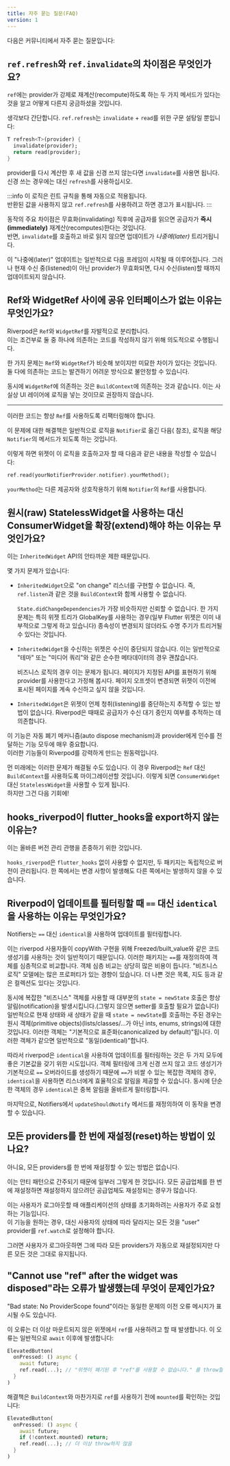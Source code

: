 ```yaml
---
title: 자주 묻는 질문(FAQ)
version: 1
---
```



다음은 커뮤니티에서 자주 묻는 질문입니다:

## `ref.refresh`와 `ref.invalidate`의 차이점은 무엇인가요?

`ref`에는 provider가 강제로 재계산(recompute)하도록 하는 두 가지 메서드가 있다는 것을 알고 어떻게 다른지 궁금하셨을 것입니다.

생각보다 간단합니다. `ref.refresh`는 `invalidate` + `read`를 위한 구문 설탕일 뿐입니다:

```dart
T refresh<T>(provider) {
  invalidate(provider);
  return read(provider);
}
```

provider를 다시 계산한 후 새 값을 신경 쓰지 않는다면 `invalidate`를 사용면 됩니다.
신경 쓰는 경우에는 대신 `refresh`를 사용하십시오.

:::info
이 로직은 린트 규칙을 통해 자동으로 적용됩니다.  
반환된 값을 사용하지 않고 `ref.refresh`를 사용하려고 하면 경고가 표시됩니다.
:::

동작의 주요 차이점은 무효화(invalidating) 직후에 공급자를 읽으면 공급자가 **즉시(immediately)** 재계산(recomputes)한다는 것입니다.  
반면, `invalidate`를 호출하고 바로 읽지 않으면 업데이트가 _나중에(later)_ 트리거됩니다.

이 "나중에(later)" 업데이트는 일반적으로 다음 프레임이 시작될 때 이루어집니다.
그러나 현재 수신 중(listened)이 아닌 provider가 무효화되면, 다시 수신(listen)할 때까지 업데이트되지 않습니다.

## Ref와 WidgetRef 사이에 공유 인터페이스가 없는 이유는 무엇인가요?

Riverpod은 `Ref`와 `WidgetRef`를 자발적으로 분리합니다.  
이는 조건부로 둘 중 하나에 의존하는 코드를 작성하지 않기 위해 의도적으로 수행됩니다.

한 가지 문제는 `Ref`와 `WidgetRef`가 비슷해 보이지만 미묘한 차이가 있다는 것입니다.  
둘 다에 의존하는 코드는 발견하기 어려운 방식으로 불안정할 수 있습니다.

동시에 `WidgetRef`에 의존하는 것은 `BuildContext`에 의존하는 것과 같습니다.
이는 사실상 UI 레이어에 로직을 넣는 것이므로 권장하지 않습니다.

---

이러한 코드는 항상 `Ref`를 사용하도록 리팩터링해야 합니다.

이 문제에 대한 해결책은 일반적으로 로직을 `Notifier`로 옮긴 다음(<Link documentID="essentials/side_effects" /> 참조), 로직을 해당 `Notifier`의 메서드가 되도록 하는 것입니다.

이렇게 하면 위젯이 이 로직을 호출하고자 할 때 다음과 같은 내용을 작성할 수 있습니다:

```dart
ref.read(yourNotifierProvider.notifier).yourMethod();
```

`yourMethod`는 다른 제공자와 상호작용하기 위해 `Notifier`의 `Ref`를 사용합니다.

## 원시(raw) StatelessWidget을 사용하는 대신 ConsumerWidget을 확장(extend)해야 하는 이유는 무엇인가요?

이는 `InheritedWidget` API의 안타까운 제한 때문입니다.

몇 가지 문제가 있습니다:

- `InheritedWidget`으로 "on change" 리스너를 구현할 수 없습니다.
  즉, `ref.listen`과 같은 것을 `BuildContext`와 함께 사용할 수 없습니다.

  `State.didChangeDependencies`가 가장 비슷하지만 신뢰할 수 없습니다.
  한 가지 문제는 특히 위젯 트리가 GlobalKey를 사용하는 경우(일부 Flutter 위젯은 이미 내부적으로 그렇게 하고 있습니다) 종속성이 변경되지 않더라도 수명 주기가 트리거될 수 있다는 것입니다.

- `InheritedWidget`을 수신하는 위젯은 수신이 중단되지 않습니다.
  이는 일반적으로 "테마" 또는 "미디어 쿼리"와 같은 순수한 메타데이터의 경우 괜찮습니다.

  비즈니스 로직의 경우 이는 문제가 됩니다.
  페이지가 지정된 API를 표현하기 위해 provider를 사용한다고 가정해 봅시다.
  페이지 오프셋이 변경되면 위젯이 이전에 표시된 페이지를 계속 수신하고 싶지 않을 것입니다.

- `InheritedWidget`은 위젯이 언제 청취(listening)를 중단하는지 추적할 수 있는 방법이 없습니다.
  Riverpod은 때때로 공급자가 수신 대기 중인지 여부를 추적하는 데 의존합니다.

이 기능은 자동 폐기 메커니즘(auto dispose mechanism)과 provider에게 인수를 전달하는 기능 모두에 매우 중요합니다.  
이러한 기능들이 Riverpod를 강력하게 만드는 원동력입니다.

먼 미래에는 이러한 문제가 해결될 수도 있습니다. 이 경우 Riverpod는 `Ref` 대신 `BuildContext`를 사용하도록 마이그레이션할 것입니다.
이렇게 되면 `ConsumerWidget` 대신 `StatelessWidget`을 사용할 수 있게 됩니다.  
하지만 그건 다음 기회에!

## hooks_riverpod이 flutter_hooks을 export하지 않는 이유는?

이는 올바른 버전 관리 관행을 존중하기 위한 것입니다.

`hooks_riverpod`은 `flutter_hooks` 없이 사용할 수 없지만, 두 패키지는 독립적으로 버전이 관리됩니다. 
한 쪽에서는 변경 사항이 발생해도 다른 쪽에서는 발생하지 않을 수 있습니다.

## Riverpod이 업데이트를 필터링할 때 `==` 대신 `identical`을 사용하는 이유는 무엇인가요?

Notifiers는 `==` 대신 `identical`을 사용하여 업데이트를 필터링합니다.

이는 riverpod 사용자들이 copyWith 구현을 위해 Freezed/built_value와 같은 코드 생성기를 사용하는 것이 일반적이기 때문입니다. 
이러한 패키지는 `==`를 재정의하여 객체를 심층적으로 비교합니다. 
객체 심층 비교는 상당히 많은 비용이 듭니다. 
"비즈니스 로직" 모델에는 많은 프로퍼티가 있는 경향이 있습니다. 
더 나쁜 것은 목록, 지도 등과 같은 컬렉션도 있다는 것입니다.

동시에 복잡한 "비즈니스" 객체를 사용할 때 대부분의 `state = newState` 호출은 항상 알림(notification)을 발생시킵니다.(그렇지 않으면 setter를 호출할 필요가 없습니다) 
일반적으로 현재 상태와 새 상태가 같을 때 `state = newState`를 호출하는 주된 경우는 원시 객체(primitive objects)(lists/classes/...가 아닌 ints, enums, strings)에 대한 것입니다.
이러한 객체는 "기본적으로 표준화(canonicalized by default)"됩니다. 이러한 객체가 같으면 일반적으로 "동일(identical)"합니다.

따라서 riverpod은 `identical`을 사용하여 업데이트를 필터링하는 것은 두 가지 모두에 좋은 기본값을 갖기 위한 시도입니다. 
객체 필터링에 크게 신경 쓰지 않고 코드 생성기가 기본적으로 `==` 오버라이드를 생성하기 때문에 `==`가 비쌀 수 있는 복잡한 객체의 경우, `identical`을 사용하면 리스너에게 효율적으로 알림을 제공할 수 있습니다.
동시에 단순한 객체의 경우 `identical`은 중복 알림을 올바르게 필터링합니다.

마지막으로, Notifiers에서 `updateShouldNotify` 메서드를 재정의하여 이 동작을 변경할 수 있습니다.

## 모든 providers를 한 번에 재설정(reset)하는 방법이 있나요?

아니요, 모든 providers를 한 번에 재설정할 수 있는 방법은 없습니다.

이는 안티 패턴으로 간주되기 때문에 일부러 그렇게 한 것입니다. 
모든 공급업체를 한 번에 재설정하면 재설정하지 않으려던 공급업체도 재설정되는 경우가 많습니다.

이는 사용자가 로그아웃할 때 애플리케이션의 상태를 초기화하려는 사용자가 주로 요청하는 기능입니다.  
이 기능을 원하는 경우, 대신 사용자의 상태에 따라 달라지는 모든 것을 "user" provider를 `ref.watch`로 설정해야 합니다.

그러면 사용자가 로그아웃하면 그에 따라 모든 providers가 자동으로 재설정되지만 다른 모든 것은 그대로 유지됩니다.

## "Cannot use "ref" after the widget was disposed"라는 오류가 발생했는데 무엇이 문제인가요?

"Bad state: No ProviderScope found"이라는 동일한 문제의 이전 오류 메시지가 표시될 수도 있습니다.

이 오류는 더 이상 마운트되지 않은 위젯에서 `ref`를 사용하려고 할 때 발생합니다. 
이 오류는 일반적으로 `await` 이후에 발생합니다:

```dart
ElevatedButton(
  onPressed: () async {
    await future;
    ref.read(...); // "위젯이 폐기된 후 "ref"를 사용할 수 없습니다." 를 throw할 수 있습니다.
  }
)
```

해결책은 `BuildContext`와 마찬가지로 `ref`를 사용하기 전에 `mounted`를 확인하는 것입니다:

```dart
ElevatedButton(
  onPressed: () async {
    await future;
    if (!context.mounted) return;
    ref.read(...); // 더 이상 throw하지 않음
  }
)
```
